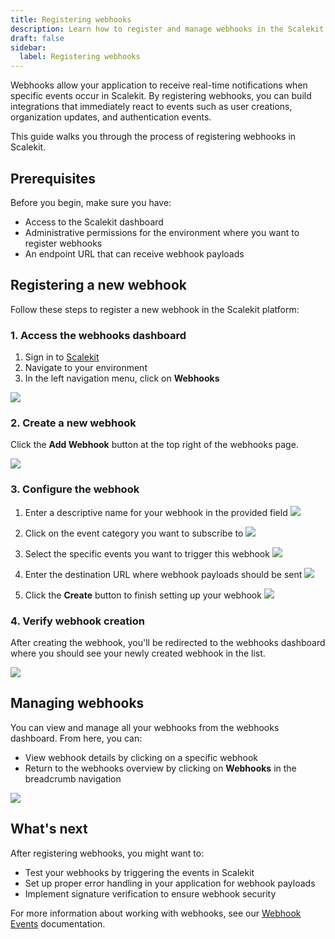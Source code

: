 ```yaml
---
title: Registering webhooks
description: Learn how to register and manage webhooks in the Scalekit platform to receive real-time event notifications.
draft: false
sidebar:
  label: Registering webhooks
---
```


Webhooks allow your application to receive real-time notifications when specific events occur in Scalekit. By registering webhooks, you can build integrations that immediately react to events such as user creations, organization updates, and authentication events.

This guide walks you through the process of registering webhooks in Scalekit.

## Prerequisites

Before you begin, make sure you have:

- Access to the Scalekit dashboard
- Administrative permissions for the environment where you want to register webhooks
- An endpoint URL that can receive webhook payloads

## Registering a new webhook

Follow these steps to register a new webhook in the Scalekit platform:

### 1. Access the webhooks dashboard

1. Sign in to [Scalekit](https://app.scalekit.com/)
2. Navigate to your environment
3. In the left navigation menu, click on **Webhooks**

  ![](/assets/guides/product/registering-webhooks/step-2-click-webhooks.png)

### 2. Create a new webhook

Click the **Add Webhook** button at the top right of the webhooks page.

![](/assets/guides/product/registering-webhooks/step-3-click-add-webhook.png)

### 3. Configure the webhook

1. Enter a descriptive name for your webhook in the provided field
    ![](/assets/guides/product/registering-webhooks/step-4-enter-name.png)

2. Click on the event category you want to subscribe to
    ![](/assets/guides/product/registering-webhooks/step-5-click-event.png)

3. Select the specific events you want to trigger this webhook
    ![](/assets/guides/product/registering-webhooks/step-6-select-event.png)

4. Enter the destination URL where webhook payloads should be sent
    ![](/assets/guides/product/registering-webhooks/step-7-enter-url.png)


5. Click the **Create** button to finish setting up your webhook
    ![](/assets/guides/product/registering-webhooks/step-8-click-create.png)

### 4. Verify webhook creation

After creating the webhook, you'll be redirected to the webhooks dashboard where you should see your newly created webhook in the list.

![](/assets/guides/product/registering-webhooks/step-9-view-webhook.png)

## Managing webhooks

You can view and manage all your webhooks from the webhooks dashboard. From here, you can:

- View webhook details by clicking on a specific webhook
- Return to the webhooks overview by clicking on **Webhooks** in the breadcrumb navigation

![](/assets/guides/product/registering-webhooks/step-10-return-to-webhooks.png)

## What's next

After registering webhooks, you might want to:

- Test your webhooks by triggering the events in Scalekit
- Set up proper error handling in your application for webhook payloads
- Implement signature verification to ensure webhook security

For more information about working with webhooks, see our [Webhook Events](/reference/webhooks/) documentation.
